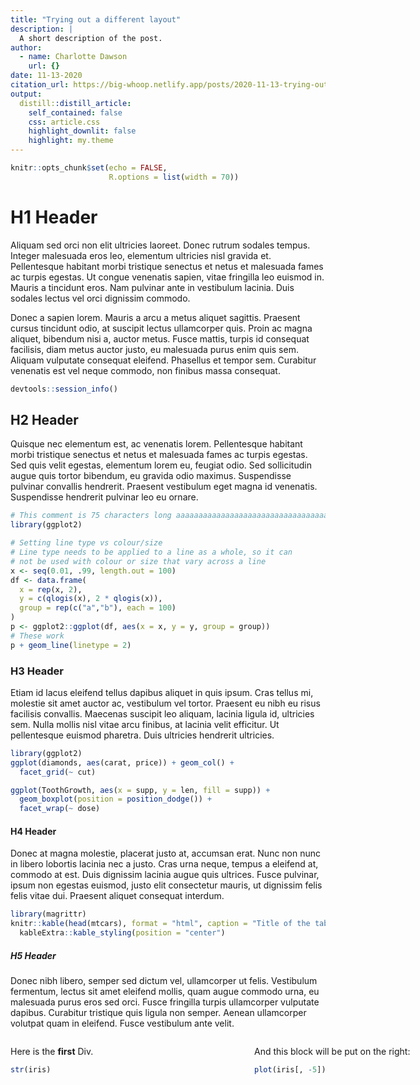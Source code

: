 ```yaml
---
title: "Trying out a different layout"
description: |
  A short description of the post.
author:
  - name: Charlotte Dawson
    url: {}
date: 11-13-2020
citation_url: https://big-whoop.netlify.app/posts/2020-11-13-trying-out-a-different-layout/
output:
  distill::distill_article:
    self_contained: false
    css: article.css
    highlight_downlit: false
    highlight: my.theme
---
```


```r
knitr::opts_chunk$set(echo = FALSE,
                      R.options = list(width = 70))
```


# H1 Header

Aliquam sed orci non elit ultricies laoreet. Donec rutrum sodales tempus. 
Integer malesuada eros leo, elementum ultricies nisl gravida et. Pellentesque 
habitant morbi tristique senectus et netus et malesuada fames ac turpis egestas. 
Ut congue venenatis sapien, vitae fringilla leo euismod in. Mauris a tincidunt 
eros. Nam pulvinar ante in vestibulum lacinia. Duis sodales lectus vel orci 
dignissim commodo. 

Donec a sapien lorem. Mauris a arcu a metus aliquet sagittis. 
Praesent cursus tincidunt odio, at suscipit lectus ullamcorper quis. Proin ac 
magna aliquet, bibendum nisi a, auctor metus. Fusce mattis, turpis id consequat 
facilisis, diam metus auctor justo, eu malesuada purus enim quis sem. Aliquam 
vulputate consequat eleifend. Phasellus et tempor sem. Curabitur venenatis est 
vel neque commodo, non finibus massa consequat.

```r
devtools::session_info()
```


## H2 Header

Quisque nec elementum est, ac venenatis lorem. Pellentesque habitant morbi 
tristique senectus et netus et malesuada fames ac turpis egestas. Sed quis 
velit egestas, elementum lorem eu, feugiat odio. Sed sollicitudin augue quis 
tortor bibendum, eu gravida odio maximus. Suspendisse pulvinar convallis 
hendrerit. Praesent vestibulum eget magna id venenatis. Suspendisse hendrerit 
pulvinar leo eu ornare. 

```r
# This comment is 75 characters long aaaaaaaaaaaaaaaaaaaaaaaaaaaaaaaaaaaaa
library(ggplot2)

# Setting line type vs colour/size
# Line type needs to be applied to a line as a whole, so it can
# not be used with colour or size that vary across a line
x <- seq(0.01, .99, length.out = 100)
df <- data.frame(
  x = rep(x, 2),
  y = c(qlogis(x), 2 * qlogis(x)),
  group = rep(c("a","b"), each = 100)
)
p <- ggplot2::ggplot(df, aes(x = x, y = y, group = group))
# These work
p + geom_line(linetype = 2)
```

### H3 Header

Etiam id lacus eleifend tellus dapibus aliquet in quis ipsum. Cras tellus mi, 
molestie sit amet auctor ac, vestibulum vel tortor. Praesent eu nibh eu risus 
facilisis convallis. Maecenas suscipit leo aliquam, lacinia ligula id, ultricies 
sem. Nulla mollis nisl vitae arcu finibus, at lacinia velit efficitur. Ut 
pellentesque euismod pharetra. Duis ultricies hendrerit ultricies.

```r
library(ggplot2)
ggplot(diamonds, aes(carat, price)) + geom_col() +
  facet_grid(~ cut)
```

```r
ggplot(ToothGrowth, aes(x = supp, y = len, fill = supp)) + 
  geom_boxplot(position = position_dodge()) + 
  facet_wrap(~ dose)
```

#### H4 Header

Donec at magna molestie, placerat justo at, accumsan erat. Nunc non nunc in 
libero lobortis lacinia nec a justo. Cras urna neque, tempus a eleifend at, 
commodo at est. Duis dignissim lacinia augue quis ultrices. Fusce pulvinar, 
ipsum non egestas euismod, justo elit consectetur mauris, ut dignissim felis 
felis vitae dui. Praesent aliquet consequat interdum. 


```r
library(magrittr)
knitr::kable(head(mtcars), format = "html", caption = "Title of the table") %>% 
  kableExtra::kable_styling(position = "center")
```


##### H5 Header

Donec nibh libero, semper sed dictum vel, ullamcorper ut felis. Vestibulum 
fermentum, lectus sit amet eleifend mollis, quam augue commodo urna, eu 
malesuada purus eros sed orci. Fusce fringilla turpis ullamcorper vulputate 
dapibus. Curabitur tristique quis ligula non semper. Aenean ullamcorper 
volutpat quam in eleifend. Fusce vestibulum ante velit.

:::: {style="display: grid; grid-template-columns: 380px 380px; grid-column-gap: 10px;"}

::: {}
Here is the **first** Div.

```r
str(iris)
```
:::

::: {}
And this block will be put on the right:

```r
plot(iris[, -5])
```
:::

::::

